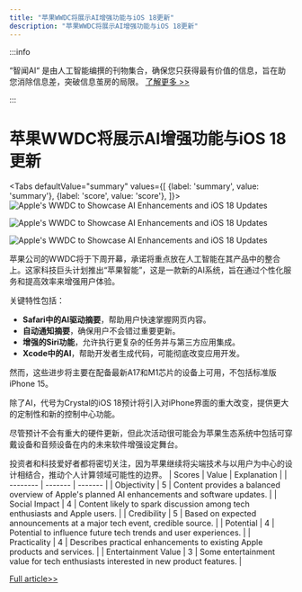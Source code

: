 ```yaml
---
title: "苹果WWDC将展示AI增强功能与iOS 18更新"
description: "苹果WWDC将展示AI增强功能与iOS 18更新"
---
```



:::info

“智闻AI“ 是由人工智能编撰的刊物集合，确保您只获得最有价值的信息，旨在助您消除信息差，突破信息茧房的局限。  [了解更多 >>](/)

:::

# 苹果WWDC将展示AI增强功能与iOS 18更新


<Tabs
	defaultValue="summary"
	values={[
	{label: 'summary', value: 'summary'},
	{label: 'score', value: 'score'},
]}>
<TabItem value="summary">
<img
  src="https://image.informedainews.com/2024/06/09/AI-Vq6-1717900303-1.jpg"
  alt="Apple's WWDC to Showcase AI Enhancements and iOS 18 Updates"
/>

<img
  src="https://image.informedainews.com/2024/06/09/AI-V5u-1717900303-2.jpg"
  alt="Apple's WWDC to Showcase AI Enhancements and iOS 18 Updates"
/>

<img
  src="https://image.informedainews.com/2024/06/09/AI-58v-1717900303-3.jpg"
  alt="Apple's WWDC to Showcase AI Enhancements and iOS 18 Updates"
/>



苹果公司的WWDC将于下周开幕，承诺将重点放在人工智能在其产品中的整合上。这家科技巨头计划推出“苹果智能”，这是一款新的AI系统，旨在通过个性化服务和提高效率来增强用户体验。

关键特性包括：
- **Safari中的AI驱动摘要**，帮助用户快速掌握网页内容。
- **自动通知摘要**，确保用户不会错过重要更新。
- **增强的Siri功能**，允许执行更复杂的任务并与第三方应用集成。
- **Xcode中的AI**，帮助开发者生成代码，可能彻底改变应用开发。

然而，这些进步将主要在配备最新A17和M1芯片的设备上可用，不包括标准版iPhone 15。

除了AI，代号为Crystal的iOS 18预计将引入对iPhone界面的重大改变，提供更大的定制性和新的控制中心功能。

尽管预计不会有重大的硬件更新，但此次活动很可能会为苹果生态系统中包括可穿戴设备和音频设备在内的未来软件增强设定舞台。

投资者和科技爱好者都将密切关注，因为苹果继续将尖端技术与以用户为中心的设计相结合，推动个人计算领域可能性的边界。
</TabItem>
<TabItem value="score">
	| Scores     | Value   | Explanation |
	| -------- | ------- | ------- |
	| Objectivity  | 5    | Content provides a balanced overview of Apple's planned AI enhancements and software updates.    |
	| Social Impact | 4     | Content likely to spark discussion among tech enthusiasts and Apple users.    |
	| Credibility    | 5    | Based on expected announcements at a major tech event, credible source.    |
	| Potential    | 4    | Potential to influence future tech trends and user experiences.    |
	| Practicality    | 4    | Describes practical enhancements to existing Apple products and services.    |
	| Entertainment Value    | 3    | Some entertainment value for tech enthusiasts interested in new product features.    |
</TabItem>
</Tabs>

[Full article>>](https://wallstreetcn.com/articles/3716847)
